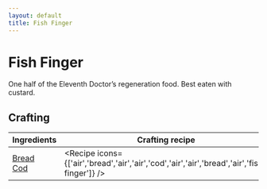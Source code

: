 ```yaml
---
layout: default
title: Fish Finger
---
```



Fish Finger
===================

One half of the Eleventh Doctor’s regeneration food. Best eaten with custard.

## Crafting

| Ingredients | Crafting recipe |
| ----------- | --------------- |
| [Bread](https://minecraft.wiki/w/Bread)<br/>[Cod](https://minecraft.wiki/w/Cod) | <Recipe icons={['air','bread','air','air','cod','air','air','bread','air','fish-finger']} /> |
